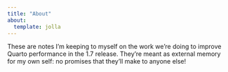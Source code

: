 ```yaml
---
title: "About"
about:
  template: jolla
---
```


These are notes I'm keeping to myself on the work we're doing to improve Quarto performance in the
1.7 release.
They're meant as external memory for my own self: no promises that they'll make to anyone else!